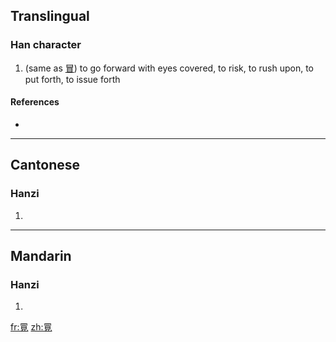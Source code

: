==Translingual==

===Han character===
{{Han char|rn=13|rad=冂|as=09|sn=11|four=|canj=日月山山 (ABUU)}}

# (same as [[冒]]) to go forward with eyes covered, to risk, to rush upon, to put forth, to issue forth

====References====
* {{Han ref|kx=0129.290|hdz=21512.100|uh=34BB|ud=13499}}

----

==Cantonese==

===Hanzi===
{{yue-hanzi|jyut=|y=mou6}}

# {{defn|Cantonese|sort=冂09}}

----

==Mandarin==

===Hanzi===
{{cmn-hanzi|pin=[[mào]] ([[mao4]])|wg=mao<sup>4</sup>}}

# {{defn|Mandarin|sort=冂09}}

[[fr:㒻]]
[[zh:㒻]]